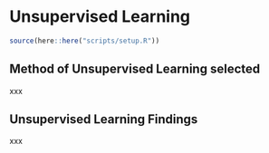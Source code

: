 # Unsupervised Learning

```r
source(here::here("scripts/setup.R"))
```

## Method of Unsupervised Learning selected

xxx

## Unsupervised Learning Findings

xxx